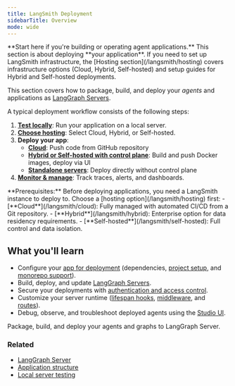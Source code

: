 ```yaml
---
title: LangSmith Deployment
sidebarTitle: Overview
mode: wide
---
```


<Callout icon="rocket" color="#4F46E5" iconType="regular">
**Start here if you're building or operating agent applications.** This section is about deploying **your application**. If you need to set up LangSmith infrastructure, the [Hosting section](/langsmith/hosting) covers infrastructure options (Cloud, Hybrid, Self-hosted) and setup guides for Hybrid and Self-hosted deployments.
</Callout>

This section covers how to package, build, and deploy your _agents_ and applications as [LangGraph Servers](/langsmith/langgraph-server).

A typical deployment workflow consists of the following steps:

1. **[Test locally](/langsmith/local-server)**: Run your application on a local server.
2. **[Choose hosting](/langsmith/hosting)**: Select Cloud, Hybrid, or Self-hosted.
3. **Deploy your app**:
   - [**Cloud**](/langsmith/deploy-to-cloud): Push code from GitHub repository
   - [**Hybrid or Self-hosted with control plane**](/langsmith/deploy-with-control-plane): Build and push Docker images, deploy via UI
   - [**Standalone servers**](/langsmith/deploy-standalone-server): Deploy directly without control plane
4. **[Monitor & manage](/langsmith/observability)**: Track traces, alerts, and dashboards.

<Info>
**Prerequisites:** Before deploying applications, you need a LangSmith instance to deploy to. Choose a [hosting option](/langsmith/hosting) first:
- [**Cloud**](/langsmith/cloud): Fully managed with automated CI/CD from a Git repository.
- [**Hybrid**](/langsmith/hybrid): Enterprise option for data residency requirements.
- [**Self-hosted**](/langsmith/self-hosted): Full control and data isolation.
</Info>

## What you'll learn

- Configure your [app for deployment](/langsmith/application-structure) (dependencies, [project setup](/langsmith/setup-app-requirements-txt), and [monorepo support](/langsmith/monorepo-support)).
- Build, deploy, and update [LangGraph Servers](/langsmith/langgraph-server).
- Secure your deployments with [authentication and access control](/langsmith/auth).
- Customize your server runtime ([lifespan hooks](/langsmith/custom-lifespan), [middleware](/langsmith/custom-middleware), and [routes](/langsmith/custom-routes)).
- Debug, observe, and troubleshoot deployed agents using the [Studio UI](/langsmith/studio).

<Columns cols={1}>
  <Card
    title="Get started with deployment"
    icon="robot"
    href="/langsmith/application-structure"
    cta="Configure your app"
  >
    Package, build, and deploy your agents and graphs to LangGraph Server.
  </Card>
</Columns>

### Related

- [LangGraph Server](/langsmith/langgraph-server)
- [Application structure](/langsmith/application-structure)
- [Local server testing](/langsmith/local-server)
